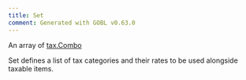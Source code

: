 ```yaml
---
title: Set
comment: Generated with GOBL v0.63.0
---
```


An array of [tax.Combo](/draft-0/tax/combo)

Set defines a list of tax categories and their rates to be used alongside taxable items.
